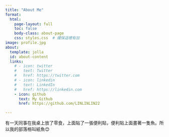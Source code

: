 ```yaml
---
title: "About Me"
format:
  html:
    page-layout: full
    toc: false
    body-class: about-page
    css: styles.css  # 確保這裡有加
image: profile.jpg
about:
  template: jolla
  id: about-content
  links:
    # - icon: twitter
    #   text: Twitter
    #   href: https://twitter.com
    # - icon: linkedin
    #   text: LinkedIn
    #   href: https://linkedin.com
    - icon: github
      text: My Github
      href: https://github.com/LINLINLIN22

---
```


有一天同事在我桌上放了零食，上面貼了一張便利貼，便利貼上面畫著一隻魚。所以我的部落格叫紙魚😊

<!-- ## 最近文章 -->

